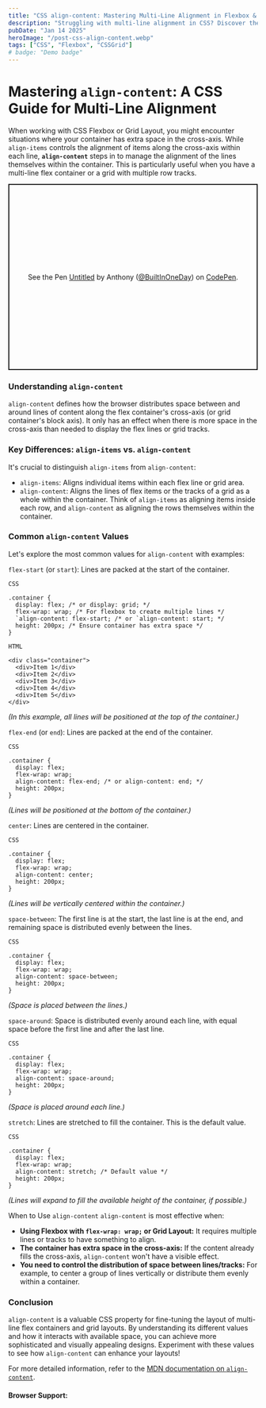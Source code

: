 ```yaml
---
title: "CSS align-content: Mastering Multi-Line Alignment in Flexbox & Grid"
description: "Struggling with multi-line alignment in CSS? Discover the align-content property! Our guide shows you how to perfectly align lines in Flexbox and Grid for better layouts."
pubDate: "Jan 14 2025"
heroImage: "/post-css-align-content.webp"
tags: ["CSS", "Flexbox", "CSSGrid"]
# badge: "Demo badge"
---
```


# Mastering `align-content`: A CSS Guide for Multi-Line Alignment
When working with CSS Flexbox or Grid Layout, you might encounter situations where your container has extra space in the cross-axis.  While `align-items` controls the alignment of items along the cross-axis within each line,  **`align-content`** steps in to manage the alignment of the lines themselves within the container.  This is particularly useful when you have a multi-line flex container or a grid with multiple row tracks.

<p class="codepen" data-height="375" data-default-tab="css,result" data-slug-hash="qEWVQXr" data-pen-title="Untitled" data-user="BuiltInOneDay" style="height: 375px; box-sizing: border-box; display: flex; align-items: center; justify-content: center; border: 2px solid; margin: 1em 0; padding: 1em;">
  <span>See the Pen <a href="https://codepen.io/BuiltInOneDay/pen/qEWVQXr">
  Untitled</a> by Anthony (<a href="https://codepen.io/BuiltInOneDay">@BuiltInOneDay</a>)
  on <a href="https://codepen.io">CodePen</a>.</span>
</p>
<script async src="https://public.codepenassets.com/embed/index.js"></script>

### Understanding `align-content`
`align-content` defines how the browser distributes space between and around lines of content along the flex container's cross-axis (or grid container's block axis). It only has an effect when there is more space in the cross-axis than needed to display the flex lines or grid tracks.

### Key Differences: `align-items` vs. `align-content`

It's crucial to distinguish `align-items` from `align-content`:

+ `align-items`: Aligns individual items within each flex line or grid area.
+ `align-content`: Aligns the lines of flex items or the tracks of a grid as a whole within the container.
Think of `align-items` as aligning items inside each row, and `align-content` as aligning the rows themselves within the container.

### Common `align-content` Values
Let's explore the most common values for `align-content` with examples:

`flex-start` (or `start`): Lines are packed at the start of the container.

```
CSS

.container {
  display: flex; /* or display: grid; */
  flex-wrap: wrap; /* For flexbox to create multiple lines */
  `align-content: flex-start; /* or `align-content: start; */
  height: 200px; /* Ensure container has extra space */
}
```
```
HTML

<div class="container">
  <div>Item 1</div>
  <div>Item 2</div>
  <div>Item 3</div>
  <div>Item 4</div>
  <div>Item 5</div>
</div>
```
*(In this example, all lines will be positioned at the top of the container.)*

`flex-end` (or `end`): Lines are packed at the end of the container.

```
CSS

.container {
  display: flex;
  flex-wrap: wrap;
  align-content: flex-end; /* or align-content: end; */
  height: 200px;
}
```
*(Lines will be positioned at the bottom of the container.)*

`center`: Lines are centered in the container.

```
CSS

.container {
  display: flex;
  flex-wrap: wrap;
  align-content: center;
  height: 200px;
}
```
*(Lines will be vertically centered within the container.)*

`space-between`:  The first line is at the start, the last line is at the end, and remaining space is distributed evenly between the lines.

```
CSS

.container {
  display: flex;
  flex-wrap: wrap;
  align-content: space-between;
  height: 200px;
}
```
*(Space is placed between the lines.)*

`space-around`: Space is distributed evenly around each line, with equal space before the first line and after the last line.

```
CSS

.container {
  display: flex;
  flex-wrap: wrap;
  align-content: space-around;
  height: 200px;
}
```
*(Space is placed around each line.)*

`stretch`: Lines are stretched to fill the container. This is the default value.

```
CSS

.container {
  display: flex;
  flex-wrap: wrap;
  align-content: stretch; /* Default value */
  height: 200px;
}
```
*(Lines will expand to fill the available height of the container, if possible.)*

When to Use `align-content`
`align-content` is most effective when:

+ **Using Flexbox with `flex-wrap: wrap;` or Grid Layout:** It requires multiple lines or tracks to have something to align.
+ **The container has extra space in the cross-axis:** If the content already fills the cross-axis, `align-content` won't have a visible effect.
+ **You need to control the distribution of space between lines/tracks:** For example, to center a group of lines vertically or distribute them evenly within a container.

### Conclusion
`align-content` is a valuable CSS property for fine-tuning the layout of multi-line flex containers and grid layouts. By understanding its different values and how it interacts with available space, you can achieve more sophisticated and visually appealing designs. Experiment with these values to see how `align-content` can enhance your layouts!

For more detailed information, refer to the [MDN documentation on `align-content`](https://developer.mozilla.org/en-US/docs/Web/CSS/align-content).

#### Browser Support:


<BaselineStatus id="align-content-block" />